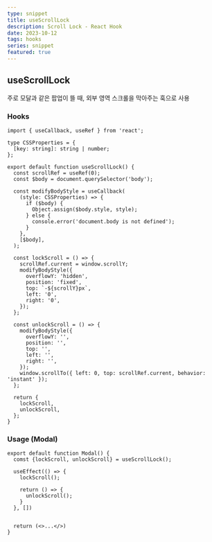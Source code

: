 ```yaml
---
type: snippet
title: useScrollLock
description: Scroll Lock - React Hook
date: 2023-10-12
tags: hooks
series: snippet
featured: true
---
```


## useScrollLock

주로 모달과 같은 팝업이 뜰 때, 외부 영역 스크롤을 막아주는 훅으로 사용

### Hooks

```tsx
import { useCallback, useRef } from 'react';

type CSSProperties = {
  [key: string]: string | number;
};

export default function useScrollLock() {
  const scrollRef = useRef(0);
  const $body = document.querySelector('body');

  const modifyBodyStyle = useCallback(
    (style: CSSProperties) => {
      if ($body) {
        Object.assign($body.style, style);
      } else {
        console.error('document.body is not defined');
      }
    },
    [$body],
  );

  const lockScroll = () => {
    scrollRef.current = window.scrollY;
    modifyBodyStyle({
      overflowY: 'hidden',
      position: 'fixed',
      top: `-${scrollY}px`,
      left: '0',
      right: '0',
    });
  };

  const unlockScroll = () => {
    modifyBodyStyle({
      overflowY: '',
      position: '',
      top: '',
      left: '',
      right: '',
    });
    window.scrollTo({ left: 0, top: scrollRef.current, behavior: 'instant' });
  };

  return {
    lockScroll,
    unlockScroll,
  };
}
```

### Usage (Modal)

```tsx
export default function Modal() {
  comst {lockScroll, unlockScroll} = useScrollLock();

  useEffect(() => {
    lockScroll();

    return () => {
      unlockScroll();
    }
  }, [])


  return (<>...</>)
}
```

